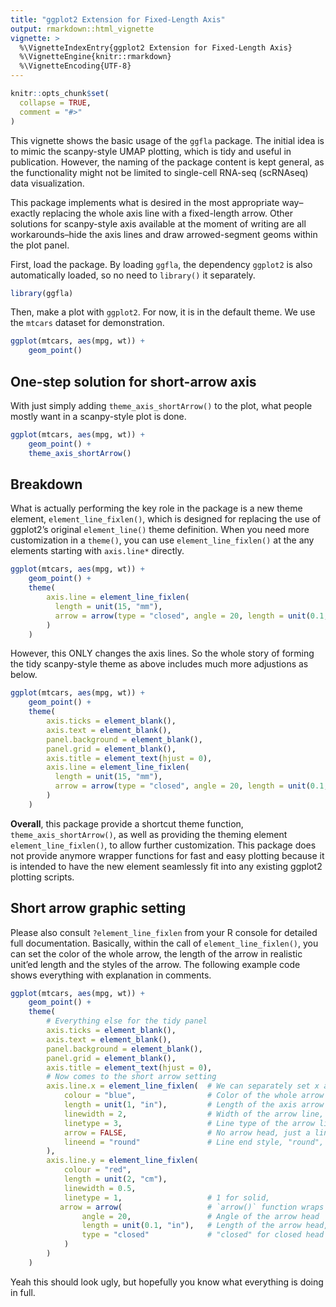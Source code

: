 ```yaml
---
title: "ggplot2 Extension for Fixed-Length Axis"
output: rmarkdown::html_vignette
vignette: >
  %\VignetteIndexEntry{ggplot2 Extension for Fixed-Length Axis}
  %\VignetteEngine{knitr::rmarkdown}
  %\VignetteEncoding{UTF-8}
---
```


```r
knitr::opts_chunk$set(
  collapse = TRUE,
  comment = "#>"
)
```

This vignette shows the basic usage of the `ggfla` package. 
The initial idea is to mimic the scanpy-style UMAP plotting, which is tidy and useful in publication. 
However, the naming of the package content is kept general, as the functionality might not be limited to single-cell RNA-seq (scRNAseq) data visualization.

This package implements what is desired in the most appropriate way--exactly replacing the whole axis line with a fixed-length arrow. Other solutions for scanpy-style axis available at the moment of writing are all workarounds--hide the axis lines and draw arrowed-segment geoms within the plot panel.

First, load the package. By loading `ggfla`, the dependency `ggplot2` is also automatically loaded, so no need to `library()` it separately.

```r
library(ggfla)
```

Then, make a plot with `ggplot2`. For now, it is in the default theme. We use the `mtcars` dataset for demonstration.

```r
ggplot(mtcars, aes(mpg, wt)) +
    geom_point()
```

## One-step solution for short-arrow axis

With just simply adding `theme_axis_shortArrow()` to the plot, what people mostly want in a scanpy-style plot is done.

```r
ggplot(mtcars, aes(mpg, wt)) +
    geom_point() +
    theme_axis_shortArrow()
```

## Breakdown

What is actually performing the key role in the package is a new theme element, `element_line_fixlen()`, which is designed for replacing the use of ggplot2's original `element_line()` theme definition. When you need more customization in a `theme()`, you can use `element_line_fixlen()` at the any elements starting with `axis.line*` directly.

```r
ggplot(mtcars, aes(mpg, wt)) +
    geom_point() +
    theme(
        axis.line = element_line_fixlen(
          length = unit(15, "mm"),
          arrow = arrow(type = "closed", angle = 20, length = unit(0.1, "in"))
        )
    )
```

However, this ONLY changes the axis lines. So the whole story of forming the tidy scanpy-style theme as above includes much more adjustions as below.

```r
ggplot(mtcars, aes(mpg, wt)) +
    geom_point() +
    theme(
        axis.ticks = element_blank(),
        axis.text = element_blank(),
        panel.background = element_blank(),
        panel.grid = element_blank(),
        axis.title = element_text(hjust = 0),
        axis.line = element_line_fixlen(
          length = unit(15, "mm"),
          arrow = arrow(type = "closed", angle = 20, length = unit(0.1, "in"))
        )
    )
```

**Overall**, this package provide a shortcut theme function, `theme_axis_shortArrow()`, as well as providing the theming element `element_line_fixlen()`, to allow further customization. This package does not provide anymore wrapper functions for fast and easy plotting because it is intended to have the new element seamlessly fit into any existing ggplot2 plotting scripts.

## Short arrow graphic setting

Please also consult `?element_line_fixlen` from your R console for detailed full documentation. Basically, within the call of `element_line_fixlen()`, you can set the color of the whole arrow, the length of the arrow in realistic unit'ed length and the styles of the arrow. The following example code shows everything with explanation in comments.

```r
ggplot(mtcars, aes(mpg, wt)) +
    geom_point() +
    theme(
        # Everything else for the tidy panel
        axis.ticks = element_blank(),
        axis.text = element_blank(),
        panel.background = element_blank(),
        panel.grid = element_blank(),
        axis.title = element_text(hjust = 0),
        # Now comes to the short arrow setting
        axis.line.x = element_line_fixlen(  # We can separately set x and y axis
            colour = "blue",                # Color of the whole arrow
            length = unit(1, "in"),         # Length of the axis arrow
            linewidth = 2,                  # Width of the arrow line, in "mm"
            linetype = 3,                   # Line type of the arrow line, 3 for dotted
            arrow = FALSE,                  # No arrow head, just a line
            lineend = "round"               # Line end style, "round", "butt" or "square"
        ),
        axis.line.y = element_line_fixlen(
            colour = "red",
            length = unit(2, "cm"),
            linewidth = 0.5,
            linetype = 1,                   # 1 for solid,
           arrow = arrow(                   # `arrow()` function wraps the arrow head setting
                angle = 20,                 # Angle of the arrow head
                length = unit(0.1, "in"),   # Length of the arrow head, with unit
                type = "closed"             # "closed" for closed head arrow
            )
        )
    )
```

Yeah this should look ugly, but hopefully you know what everything is doing in full.
